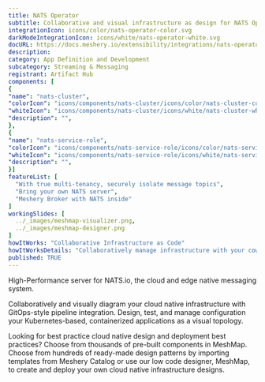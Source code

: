 ```yaml
---
title: NATS Operator
subtitle: Collaborative and visual infrastructure as design for NATS Operator
integrationIcon: icons/color/nats-operator-color.svg
darkModeIntegrationIcon: icons/white/nats-operator-white.svg
docURL: https://docs.meshery.io/extensibility/integrations/nats-operator
description: 
category: App Definition and Development
subcategory: Streaming & Messaging
registrant: Artifact Hub
components: [
{
"name": "nats-cluster",
"colorIcon": "icons/components/nats-cluster/icons/color/nats-cluster-color.svg",
"whiteIcon": "icons/components/nats-cluster/icons/white/nats-cluster-white.svg",
"description": "",
},
{
"name": "nats-service-role",
"colorIcon": "icons/components/nats-service-role/icons/color/nats-service-role-color.svg",
"whiteIcon": "icons/components/nats-service-role/icons/white/nats-service-role-white.svg",
"description": "",
}]
featureList: [
  "With true multi-tenancy, securely isolate message topics",
  "Bring your own NATS server",
  "Meshery Broker with NATS inside"
]
workingSlides: [
  ../_images/meshmap-visualizer.png,
  ../_images/meshmap-designer.png
]
howItWorks: "Collaborative Infrastructure as Code"
howItWorksDetails: "Collaboratively manage infrastructure with your coworkers synchronously sharing the same designs."
published: TRUE
---
```

<p>
High-Performance server for NATS.io, the cloud and edge native messaging system.
</p>
<p>
    Collaboratively and visually diagram your cloud native infrastructure with GitOps-style pipeline integration. Design, test, and manage configuration your Kubernetes-based, containerized applications as a visual topology.
</p>
<p>
    Looking for best practice cloud native design and deployment best practices? Choose from thousands of pre-built components in MeshMap. Choose from hundreds of ready-made design patterns by importing templates from Meshery Catalog or use our low code designer, MeshMap, to create and deploy your own cloud native infrastructure designs.
</p>
